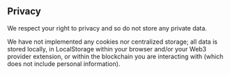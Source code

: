 
## Privacy

We respect your right to privacy and so do not store any private data.

We have not implemented any cookies nor centralized storage; all data is stored locally, in LocalStorage within your browser and/or your Web3 provider extension, or within the blockchain you are interacting with (which does not include personal information). 

<HomeButton />
